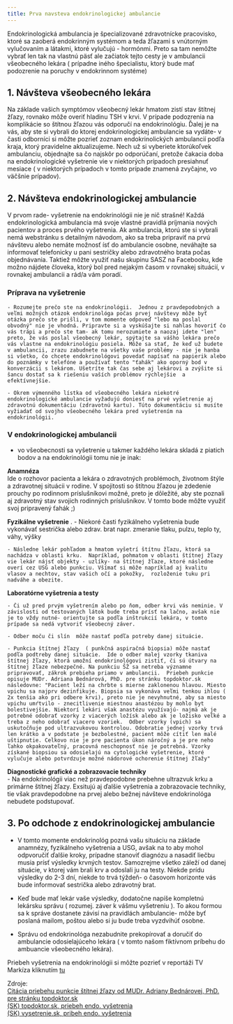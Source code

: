 ```yaml
---
title: Prva navsteva endokrinologickej ambulancie 
---
```


Endokrinologická ambulancia je špecializované zdravotnícke pracovisko, ktoré sa zaoberá endokrinným systémom a teda žľazami s vnútorným vylučovaním a látakmi, ktoré vylučujú - hormónmi.  Preto sa tam nemôžte vybrať len tak na vlastnú päsť ale začiatok tejto cesty je v ambulancii všeobecného lekára ( prípadne iného špecialistu, ktorý bude mať podozrenie na poruchy v endokrinnom systéme)


## 1. Návšteva všeobecného lekára
Na základe vašich symptómov všeobecný lekár hmatom zistí stav štítnej žľazy, rovnako môže overiť hladinu TSH v krvi. V prípade podozrenia na komplikácie so štítnou žľazou vás odporučí na endokrinológiu. Ďalej je na vás, aby ste si vybrali do ktorej endokrinologickej ambulancie sa vydáte- v časti odborníci si môžte pozrieť zoznam endokrinolických ambulancií podľa kraja, ktorý pravidelne aktualizujeme. Nech už si vyberiete ktorúkoľvek ambulanciu, objednajte sa čo najskôr po odporúčaní, pretože čakacia doba na endokrinologické vyšetrenie vie v niektorých prípadoch presiahnuť mesiace ( v niektorých prípadoch  v tomto prípade znamená zvyčajne, vo väčšnie prípadov).


## 2. Návšteva endokrinologickej ambulancie
V prvom rade- vyšetrenie na endokrinológii nie je nič strašné! Každá endokrinologická ambulancia má svoje vlastné pravidlá príjmania nových pacientov a proces prvého vyšetrenia.  Ak ambulancia, ktorú ste si vybrali nemá webstránku s detailným návodom, ako sa treba pripraviť na prvú návštevu alebo nemáte možnosť ísť do ambulancie osobne, neváhajte sa informovať telefonicky u pani sestričky alebo zdravotného brata počas objednávania.  Taktiež môžte využiť našu skupinu SASZ na Facebooku, kde možno nájdete človeka, ktorý bol pred nejakým časom v rovnakej situácií, v rovnakej ambulancii a rád/a vám poradí. 

### Príprava na vyšetrenie
    - Rozumejte prečo ste na endokrinológii.  Jednou z pravdepodobných a veľmi možných otázok endokrinológa počas prvej návštevy môže byť otázka prečo ste prišli, v tom momente odpoveď "lebo ma poslal obvodný" nie je vhodná. Pripravte si a vyskúšajte si nahlas hovoriť čo vás trápi a prečo ste tam- ak tomu nerozumiete a naozaj idete "len" preto, že vás poslal všeobecný lekár, spýtajte sa vášho lekára prečo vás vlastne na endokrinológiu posiela. Môže sa stať, že keď už budete v ambulancii, zrazu zabudnete na všetky vaše problémy - nie je hanba si všetko, čo chcete endokrinológovi povedať napísať na papierik alebo do poznámky v telefóne a používať tento "ťahák" ako oporný bod v konverzácii s lekárom. Ušetríte tak čas sebe aj lekárovi a zvýšite si šancu dostať sa k riešeniu vaších problémov rýchlejšie  a efektívnejšie.  

    - Okrem výmenného lístka od všeobecného lekára niekotré endokrinologické ambulancie vyžadujú doniesť na prvé vyšetrenie aj zdravotnú dokumentáciu (zdravotnú kartu). Túto dokumentáciu si musíte vyžiadať od svojho všeobecného lekára pred vyšetrením na endokrinológii.


### V  endokrinologickej ambulancii
- vo všeobecnosti sa vyšetrenie u takmer každého lekára skladá z piatich bodov a na endokrinológii tomu nie je inak: 

**Anamnéza**  
    Ide o rozhovor pacienta a lekára o zdravotných problémoch, životnom štýle a zdravotnej situácii v rodine. V spojitosti so štítnou žľazou je zdedenie prouchy po rodinnom príslušníkovi možné, preto je dôležité, aby ste  poznali aj zdravotný stav svojich rodinných príslušníkov.  V tomto bode môžte využiť svoj pripravený ťahák ;) 

**Fyzikálne vyšetrenie** . 
    - Niekoré časti fyzikálneho vyšetrenia bude vykonávať sestrička alebo zdrav. brat napr. zmeranie tlaku, pulzu, teplo ty, váhy, výšky 

    - Následne lekár pohľadom a hmatom vyšetrí štítnu žľazu, ktorá sa nachádza v oblasti krku.  Napríklad, pohmatom v oblasti štítnej žľazy vie lekár nájsť objekty - uzlíky- na štítnej žľaze, ktoré následne overí cez USG alebo punkciu. Všímať si môže napríklad aj kvalitu vlasov a nechtov, stav vašich očí a pokožky,  rozloženie tuku pri nadváhe a obezite. 

**Laboratórne vyšetrenia a testy**  

    - Či už pred prvým vyšetrením alebo po ňom, odber krvi vás neminie. V závislosti od testovaných látok bude treba prísť na lačno, avšak nie je to vždy nutné- orientujte sa podľa inštrukcií lekára, v tomto prípade sa nedá vytvoriť všeobecný záver.  

    - Odber moču či slín  môže nastať podľa potreby danej situácie. 

    - Punkcia štítnej žľazy  ( punkčná aspiračná biopsia) môže nastať podľa podtreby danej situácie.  Ide o odber malej vzorky tkaniva štítnej žľazy, ktorá umožní endokrinológovi zistiť, či sú útvary na štítnej žľaze nebezpečné. Na punkciu ŠŽ sa netreba významne pripravovať, zákrok prebieha priamo v ambulancii.  Priebeh punkcie opisuje MUDr. Adriana Bednárová, PhD. pre stránku topdoktor.sk následovne: "Pacient leží na chrbte s mierne zaklonenou hlavou. Miesto vpichu sa najprv dezinfikuje. Biopsia sa vykonáva veľmi tenkou ihlou ( 2x tenšia ako pri odbere krvi), preto nie je nevyhnutné, aby sa miesto vpichu umŕtvilo - znecitlivenie miestnou anastézou by mohlo byt bolestivejšie. Niektorí lekári však anastézu využívajú- najmä ak je potrebné odobrať vzorky z viacerých ložísk alebo ak je ložisko veľké a treba z neho odobrať viacero vzoriek.  Odber vzorky (vpich) sa uskutočňuje pod ultrazvukovou kontrolou. Odobratie jednej vzorky trvá len krátko a v podstate je bezbolestné, pacient môže cítiť len malé uštipnutie. Celkovo nie je pre pacienta úkon náročný a je pre neho ľahko okpakovateľný, pracovná neschopnosť nie je potrebná. Vzorky získané biopsiou sa odosielajú na cytologické vyšetrenie, ktoré vylučuje alebo potvrdzuje možné nádorové ochorenie štítnej žľažy"

**Diagnostické grafické a zobrazovacie techniky**  
    - Na endokrinológii viac než pravdepodobne prebehne ultrazvuk krku a primárne štítnej žľazy. Exsitujú aj ďalšie vyšetrenia a zobrazovacie techniky, tie však pravdepodobne na prvej alebo bežnej návšteve endokrinológa nebudete podstupovať. 


## 3. Po odchode z endokrinologickej ambulancie
- V tomto momente endokrinológ pozná vašu situáciu na základe anamnézy, fyzikálneho vyšetrenia a USG, avšak na to aby mohol odpvoručiť ďalšie kroky, prípadne stanoviť diagnózu a nasadiť liečbu musia prísť výsledky krvných testov. Samozrejme všetko záleží od danej situácie, v ktorej vám brali krv a odoslali ju na testy. Niekde prídu výsledky do 2-3 dní, niekde to trvá týždeň- o časovom horizonte vás bude informovať sestrička alebo zdravotný brat.

- Keď bude mať lekár vaše výsledky, dodatočne napíše kompletnú lekársku správu ( rozumej. záver k vášmu vyšetreniu ). To akou formou sa k správe dostanete závisí na pravidlách ambulancie- môže byť poslaná mailom, poštou alebo si ju bude treba vyzdvihúť osobne. 

- Správu od endokrinológa nezabudnite prekopírovať a doručiť do ambulancie odosielajúceho lekára ( v tomto našom fiktívnom príbehu do ambuancie všeobecného lekára).

Priebeh vyšetrenia na endokrinológii si môžte pozrieť v reportáži TV Markíza kliknutím [tu](https://sites.google.com/view/saszsk/vide%C3%A1?authuser=0)

Zdroje:  
[Citácia priebehu punkcie štítnej žľazy od MUDr. Adriany Bednárovej, PhD. pre stránku topdoktor.sk](www.topdoktor.sk/blog/aka-je-priprava-na-biopsiu-stitnej-zlazy-a-ako-prebieha)  
[(SK) topdoktor.sk, priebeh endo. vyšetrenia](www.topdoktor.sk/blog/co-robi-endokrinolog-priebeh-vysetrenia-a-priprava)  
[(SK) vysetrenie.sk, pribeh endo. vyšetrenia](vysetrenie.zoznam.sk/cl/1000665/1353863/Co-vsetko-by-ste-mali-vediet-o-endokrinologickom-vysetreni-)  